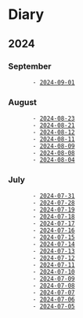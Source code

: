 = Diary =
== 2024 ==

=== September ===
        - [[2024-09-01]]

=== August ===
        - [[2024-08-23]]
        - [[2024-08-21]]
        - [[2024-08-12]]
        - [[2024-08-11]]
        - [[2024-08-09]]
        - [[2024-08-08]]
        - [[2024-08-04]]

=== July ===
        - [[2024-07-31]]
        - [[2024-07-28]]
        - [[2024-07-19]]
        - [[2024-07-18]]
        - [[2024-07-17]]
        - [[2024-07-16]]
        - [[2024-07-15]]
        - [[2024-07-14]]
        - [[2024-07-13]]
        - [[2024-07-12]]
        - [[2024-07-11]]
        - [[2024-07-10]]
        - [[2024-07-09]]
        - [[2024-07-08]]
        - [[2024-07-07]]
        - [[2024-07-06]]
        - [[2024-07-05]]
